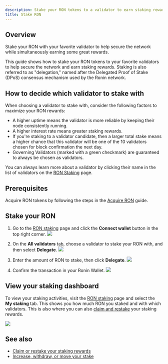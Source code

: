 ```yaml
---
description: Stake your RON tokens to a validator to earn staking rewards.
title: Stake RON
---
```




## Overview

Stake your RON with your favorite validator to help secure the network while simultaneously earning some great rewards.

This guide shows how to stake your RON tokens to your favorite validators to help secure the network and earn staking rewards. Staking is also referred to as "delegation," named after the Delegated Proof of Stake (DPoS) consensus mechanism used by the Ronin network.

## How to decide which validator to stake with

When choosing a validator to stake with, consider the following factors to maximize your RON rewards:

* A higher uptime means the validator is more reliable by keeping their node consistently running.
* A higher interest rate means greater staking rewards.
* If you're staking to a validator candidate, then a larger total stake means a higher chance that this validator will be one of the 10 validators chosen for block confirmation the next day.
* Governing Validators (marked with a green checkmark) are guaranteed to always be chosen as validators.
   
You can always learn more about a validator by clicking their name in the list of validators on the [RON Staking](https://app.roninchain.com/staking) page.

## Prerequisites

Acquire RON tokens by following the steps in the [Acquire RON](./../../basics/acquire-ron.mdx) guide.

## Stake your RON

1. Go to the [RON staking](https://app.roninchain.com/staking) page and click the
**Connect wallet** button in the top right corner.
   <img src={stepOne} width={1440} />

2. On the **All validators** tab, choose a validator to stake your RON with, and then select **Delegate**.
   <img src={stepTwo} width={1440} />

3. Enter the amount of RON to stake, then click **Delegate**.
   <img src={stepThree} width={400} />

4. Confirm the transaction in your Ronin Wallet.
   <img src={stakingConfirm} width={300} />

## View your staking dashboard

To view your staking activities, visit the [RON staking](https://app.roninchain.com/staking) page and select the **My staking** tab.
This shows you how much RON you staked and with which validators. This is also where you can also [claim and restake](./../manage/claim-rewards.mdx) your staking rewards.

<img src={dashboard} width={1440} />

## See also

* [Claim or restake your staking rewards](./../manage/claim-rewards.mdx)
* [Increase, withdraw, or move your stake](./../manage/manage-stake.mdx)
